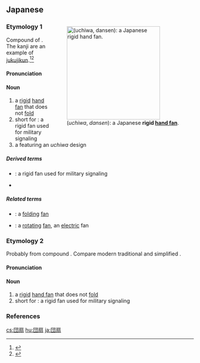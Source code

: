 ==Japanese==
<div style="float:right;">
{{wikipedia|lang=ja}}
{{wikipedia|Hand_fan#East_Asia}}
[[File:Boushuu_uchiwa.jpg|thumb|right|250px|{{lang|ja|団扇}} (''uchiwa'', ''dansen''): a Japanese '''rigid [[hand fan]]'''.]]
</div>

===Etymology 1===
{{ja-kanjitab|yomi=irr|sort=うちわ}}
Compound of {{compound|lang=ja|sort=うちわ|打ち|tr1=uchi|t1=hitting; batting|pos1=the {{m|ja|連用形|tr=ren'yōkei||continuative or stem form}} of verb {{m|ja|打つ}} ''utsu'', “to hit, to bat”|羽|tr2=wa|t2=wing}}. The kanji are an example of [[熟字訓#Japanese|jukujikun]].<ref name="KDJ">{{R:Kokugo Dai Jiten}}</ref><ref name="DJR">{{R:Daijirin}}</ref>

====Pronunciation====
{{ja-pron|y=i|うちわ|acc=2|acc_ref=DJR,NHK}}

====Noun====
{{ja-noun|うちわ|hhira=うちは}}

# a [[rigid]] [[hand fan]] that does not [[fold]]
# short for {{m|ja|軍配団扇|tr=gunbai uchiwa}}: a rigid fan used for military signaling
# a {{m|ja|家紋|tr=kamon||family crest}} featuring an ''uchiwa'' design

=====Derived terms=====
* {{ja-r|軍配団扇|ぐんばい うちわ}}: a rigid fan used for military signaling
* {{ja-r|団扇%撞%木%鮫|ウチワ% シュ%モク%ザメ}}

=====Related terms=====
* {{ja-r|扇子|せんす}}: a [[folding]] [[fan]]
* {{ja-r|扇風機|せんぷうき}}: a [[rotating]] [[fan]], an [[electric]] fan

===Etymology 2===
{{ja-kanjitab|yomi=o|だん|せん}}
Probably from {{etyl|ltc|ja|sort=だんせん}} compound {{m|zh|團扇|tr=dhuɑn syen<sup>H</sup>|lit=circle fan}}. Compare modern {{etyl|cmn|-}} traditional {{m|zh|團扇}} and simplified {{m|zh|团扇|tr=tuánshàn}}.

====Pronunciation====
{{ja-pron|yomi=goon|だんせん|acc=0|acc_ref=DJR}}

====Noun====
{{ja-noun|だんせん}}

# a [[rigid]] [[hand fan]] that does not [[fold]]
# short for {{m|ja|軍配団扇|tr=gunbai uchiwa}}: a rigid fan used for military signaling

===References===
<references/>

[[cs:団扇]]
[[hu:団扇]]
[[ja:団扇]]